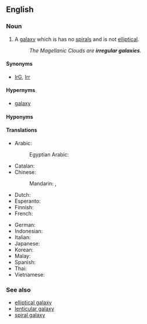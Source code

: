 ==English==

===Noun===
{{wikipedia}}
{{en-noun}}

# {{lb|en|astronomy}} A [[galaxy]] which is has no [[spiral]]s and is not [[elliptical]].
#: ''The Magellanic Clouds are '''irregular galaxies'''.''

====Synonyms====
* [[IrG]], [[Irr]]

====Hypernyms====
* [[galaxy]]

====Hyponyms====
{{col2|en
|barred irregular galaxy
|dwarf irregular galaxy}}

====Translations====
{{trans-top|galaxy which has no spiral and is not elliptical}}
* Arabic: {{t|ar|مَجَرَة غَيْر مُنْتَظِمَة|f|tr=majara ḡayr muntaẓima}}
*: Egyptian Arabic: {{t|arz|مجرة غير منتظمة|f|tr=magara ğayr muntaẓima|sc=Arab}}
* Catalan: {{t|ca|galàxia irregular|f}}
* Chinese:
*: Mandarin: {{t|cmn|不規則星系|sc=Hani}}, {{t|cmn|不规则星系|tr=bùguīzé xīngxì|sc=Hani}}
* Dutch: {{t|nl|onregelmatig sterrenstelsel}}
* Esperanto: {{t|eo|malregula galaksio}}
* Finnish: {{t|fi|[[epäsäännöllinen]] [[galaksi]]}}
* French: {{t|fr|galaxie irrégulière|f}}
{{trans-mid}}
* German: {{t|de|Irreguläre Galaxie}}
* Indonesian: {{t|id|galaksi tak beraturan}}
* Italian: {{t|it|galassia irregolare|f}}
* Japanese: {{t|ja|不規則銀河|tr=fukisokuginga}}
* Korean: {{t|ko|불규칙은하(不規則銀河)}}
* Malay: {{t|ms|galaksi tak nalar}}
* Spanish: {{t|es|galaxia irregular}}
* Thai: {{t|th|ดาราจักรไร้รูปแบบ|tr=daa-raa-jàk rái rûup-bɛ̀ɛp}}
* Vietnamese: {{t|vi|thiên hà vô định hình}}
{{trans-bottom}}

===See also===
* [[elliptical galaxy]]
* [[lenticular galaxy]]
* [[spiral galaxy]]